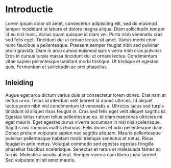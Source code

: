 # Introductie

Lorem ipsum dolor sit amet, consectetur adipiscing elit, sed do eiusmod tempor incididunt ut labore et dolore magna aliqua. Diam sollicitudin tempor id eu nisl nunc. Varius quam quisque id diam vel. Porta nibh venenatis cras sed felis eget. Tincidunt dui ut ornare lectus sit amet. Varius morbi enim nunc faucibus a pellentesque. Praesent semper feugiat nibh sed pulvinar proin gravida. Diam in arcu cursus euismod quis viverra nibh cras pulvinar. Eros in cursus turpis massa tincidunt dui ut ornare lectus. Condimentum vitae sapien pellentesque habitant morbi tristique. Ut tristique et egestas quis. Fermentum et sollicitudin ac orci phasellus.

## Inleiding

Augue eget arcu dictum varius duis at consectetur lorem donec. Erat nam at lectus urna. Tellus id interdum velit laoreet id donec ultrices. Id aliquet lectus proin nibh nisl condimentum id venenatis a. Ultricies lacus sed turpis tincidunt id aliquet risus feugiat in. Cras sed felis eget velit aliquet sagittis id. Egestas tellus rutrum tellus pellentesque eu. Id diam maecenas ultricies mi eget mauris. Eget egestas purus viverra accumsan in nisl nisi scelerisque. Sagittis nisl rhoncus mattis rhoncus. Felis donec et odio pellentesque diam. Donec pretium vulputate sapien nec sagittis aliquam. Mauris pellentesque pulvinar pellentesque habitant morbi tristique senectus et netus. Risus feugiat in ante metus. Volutpat commodo sed egestas egestas fringilla phasellus faucibus scelerisque. Senectus et netus et malesuada fames ac turpis. Molestie a iaculis at erat. Semper viverra nam libero justo laoreet. Sed vulputate mi sit amet mauris.
